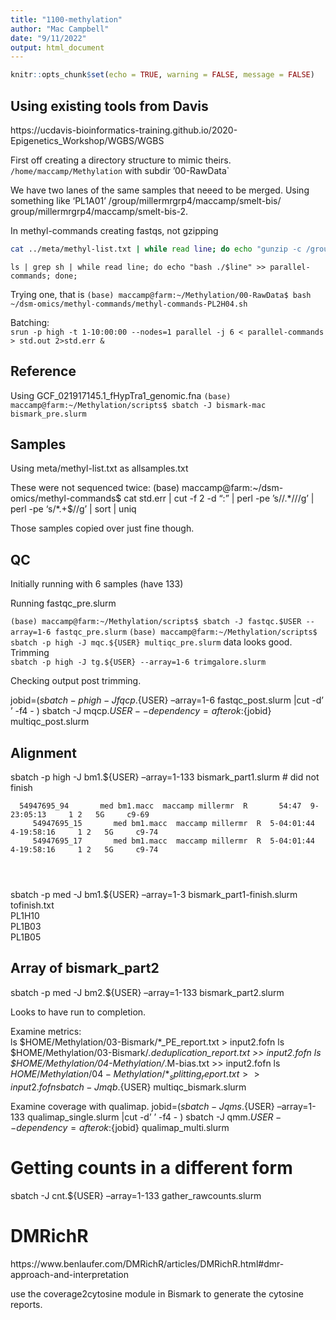 ```yaml
---
title: "1100-methylation"
author: "Mac Campbell"
date: "9/11/2022"
output: html_document
---
```


```r
knitr::opts_chunk$set(echo = TRUE, warning = FALSE, message = FALSE)
```

## Using existing tools from Davis
https://ucdavis-bioinformatics-training.github.io/2020-Epigenetics_Workshop/WGBS/WGBS

First off creating a directory structure to mimic theirs. `/home/maccamp/Methylation`
with subdir '00-RawData`

We have two lanes of the same samples that neeed to be merged. Using something like 'PL1A01' /group/millermrgrp4/maccamp/smelt-bis/ group/millermrgrp4/maccamp/smelt-bis-2.    

In methyl-commands creating fastqs, not gzipping

```sh
cat ../meta/methyl-list.txt | while read line; do echo "gunzip -c /group/millermrgrp4/maccamp/smelt-bis/$line*R1_001.fastq.gz > /home/maccamp/Methylation/00-RawData/$line-1.fastq" > methyl-commands-$line.sh; echo "gunzip -c /group/millermrgrp4/maccamp/smelt-bis-2/$line*R1_001.fastq.gz >> /home/maccamp/Methylation/00-RawData/$line-1.fastq" >> methyl-commands-$line.sh; echo "gunzip -c /group/millermrgrp4/maccamp/smelt-bis/$line*R2_001.fastq.gz > /home/maccamp/Methylation/00-RawData/$line-2.fastq" >> methyl-commands-$line.sh; echo "gunzip -c /group/millermrgrp4/maccamp/smelt-bis-2/$line*R2_001.fastq.gz >> /home/maccamp/Methylation/00-RawData/$line-2.fastq" >> methyl-commands-$line.sh; done;
```       
       
` ls | grep sh | while read line; do echo "bash ./$line" >> parallel-commands; done;`    


Trying one, that is `(base) maccamp@farm:~/Methylation/00-RawData$ bash ~/dsm-omics/methyl-commands/methyl-commands-PL2H04.sh `

Batching:      
`srun -p high -t 1-10:00:00 --nodes=1 parallel -j 6 < parallel-commands > std.out 2>std.err &`   


## Reference
Using GCF_021917145.1_fHypTra1_genomic.fna
`(base) maccamp@farm:~/Methylation/scripts$ sbatch -J bismark-mac bismark_pre.slurm `

## Samples
Using meta/methyl-list.txt as allsamples.txt    

These were not sequenced twice:
(base) maccamp@farm:~/dsm-omics/methyl-commands$ cat std.err | cut -f 2 -d ":" | perl -pe 's/\/.*\///g' | perl -pe 's/\*.+$//g' | sort | uniq
     
     
Those samples copied over just fine though.     

## QC 
Initially running with 6 samples (have 133)

Running fastqc_pre.slurm

`(base) maccamp@farm:~/Methylation/scripts$ sbatch -J fastqc.$USER --array=1-6 fastqc_pre.slurm `
`(base) maccamp@farm:~/Methylation/scripts$ sbatch -p high -J mqc.${USER} multiqc_pre.slurm`
data looks good.     
Trimming      
`sbatch -p high -J tg.${USER} --array=1-6 trimgalore.slurm`     

Checking output post trimming.


jobid=$(sbatch -p high -J fqcp.${USER} --array=1-6 fastqc_post.slurm |cut -d' ' -f4 - )
sbatch -J mqcp.${USER} --dependency=afterok:${jobid} multiqc_post.slurm

## Alignment
sbatch -p high -J bm1.${USER} --array=1-133 bismark_part1.slurm # did not finish

      54947695_94       med bm1.macc  maccamp millermr  R       54:47  9-23:05:13     1 2   5G     c9-69
         54947695_15       med bm1.macc  maccamp millermr  R  5-04:01:44  4-19:58:16     1 2   5G     c9-74
         54947695_17       med bm1.macc  maccamp millermr  R  5-04:01:44  4-19:58:16     1 2   5G     c9-74
         
         
         
sbatch -p med -J bm1.${USER} --array=1-3 bismark_part1-finish.slurm 
tofinish.txt    
PL1H10    
PL1B03    
PL1B05    

## Array of bismark_part2

sbatch -p med -J bm2.${USER} --array=1-133 bismark_part2.slurm 

Looks to have run to completion.


Examine metrics:      
ls $HOME/Methylation/03-Bismark/*_PE_report.txt > input2.fofn
ls $HOME/Methylation/03-Bismark/*.deduplication_report.txt >> input2.fofn
ls $HOME/Methylation/04-Methylation/*.M-bias.txt >> input2.fofn
ls $HOME/Methylation/04-Methylation/*_splitting_report.txt >> input2.fofn
sbatch -J mqb.${USER} multiqc_bismark.slurm

Examine coverage with qualimap.
jobid=$(sbatch -J qms.${USER} --array=1-133 qualimap_single.slurm |cut -d' ' -f4 - )
sbatch -J qmm.${USER} --dependency=afterok:${jobid} qualimap_multi.slurm

# Getting counts in a different form
sbatch -J cnt.${USER} --array=1-133 gather_rawcounts.slurm

# DMRichR

https://www.benlaufer.com/DMRichR/articles/DMRichR.html#dmr-approach-and-interpretation

use the coverage2cytosine module in Bismark to generate the cytosine reports.     


